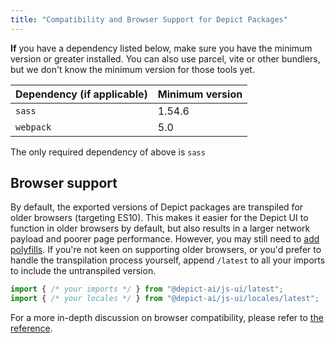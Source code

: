 ```yaml
---
title: "Compatibility and Browser Support for Depict Packages"
---
```


<b>If</b> you have a dependency listed below, make sure you have the minimum version or greater installed. You can also use parcel, vite or other bundlers, but we don't know the minimum version for those tools yet.

| Dependency (if applicable) | Minimum version |
|----------------------------|-----------------|
| `sass`                     | 1.54.6          |
| `webpack`                  | 5.0             |

<Info>The only required dependency of above is `sass`</Info>

## Browser support

By default, the exported versions of Depict packages are transpiled for older browsers (targeting ES10). This makes it easier for the Depict UI to function in older browsers by default, but also results in a larger network payload and poorer page performance. However, you may still need to [add polyfills](/reference/listings-search/compatibility-with-old-browsers#polyfilling). If you're not keen on supporting older browsers, or you'd prefer to handle the transpilation process yourself, append `/latest` to all your imports to include the untranspiled version.

```ts
import { /* your imports */ } from "@depict-ai/js-ui/latest";
import { /* your locales */ } from "@depict-ai/js-ui/locales/latest";
```

<Note>For a more in-depth discussion on browser compatibility, please refer to [the reference](/reference/listings-search/compatibility-with-old-browsers).</Note>
